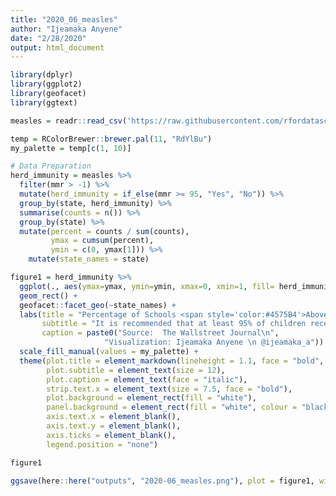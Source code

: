 ```yaml
---
title: "2020_06_measles"
author: "Ijeamaka Anyene"
date: "2/28/2020"
output: html_document
---
```


```r
library(dplyr)
library(ggplot2)
library(geofacet)
library(ggtext)
```


```r
measles = readr::read_csv('https://raw.githubusercontent.com/rfordatascience/tidytuesday/master/data/2020/2020-02-25/measles.csv')
```

```r
temp = RColorBrewer::brewer.pal(11, "RdYlBu")
my_palette = temp[c(1, 10)]
```

```r
# Data Preparation
herd_immunity = measles %>%
  filter(mmr > -1) %>%
  mutate(herd_immunity = if_else(mmr >= 95, "Yes", "No")) %>%
  group_by(state, herd_immunity) %>%
  summarise(counts = n()) %>%
  group_by(state) %>%
  mutate(percent = counts / sum(counts),
         ymax = cumsum(percent),
         ymin = c(0, ymax[1])) %>%
    mutate(state_names = state)
```

```r
figure1 = herd_immunity %>%
  ggplot(., aes(ymax=ymax, ymin=ymin, xmax=0, xmin=1, fill= herd_immunity)) +
  geom_rect() +
  geofacet::facet_geo(~state_names) +
  labs(title = "Percentage of Schools <span style='color:#4575B4'>Above</span> and <span style='color:#A50026'>Below</span> 95% MMR Vaccination Rate",
       subtitle = "It is recommended that at least 95% of children receive the MMR vaccine before 2 years of age. \nDue to state legislature allowing religious and personal exemptions, this goal is not reached in many states.",
       caption = paste0("Source:  The Wallstreet Journal\n",
                     "Visualization: Ijeamaka Anyene \n @ijeamaka_a")) +
  scale_fill_manual(values = my_palette) +
  theme(plot.title = element_markdown(lineheight = 1.1, face = "bold", size = 16),
        plot.subtitle = element_text(size = 12),
        plot.caption = element_text(face = "italic"),
        strip.text.x = element_text(size = 7.5, face = "bold"),
        plot.background = element_rect(fill = "white"),
        panel.background = element_rect(fill = "white", colour = "black"),
        axis.text.x = element_blank(),
        axis.text.y = element_blank(),
        axis.ticks = element_blank(),
        legend.position = "none")

figure1
```

```r
ggsave(here::here("outputs", "2020-06_measles.png"), plot = figure1, width = 12, height = 7)
```

